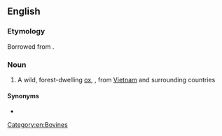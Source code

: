 ==English==

===Etymology===
Borrowed from {{bor|en|km|គោព្រៃ}}.

===Noun===
{{wikipedia}}
{{en-noun}}

# A wild, forest-dwelling [[ox]], {{taxlink|Bos sauveli|species|noshow=1}}, from [[Vietnam]] and surrounding countries

====Synonyms====
* {{l|en|kouproh}}

[[Category:en:Bovines]]